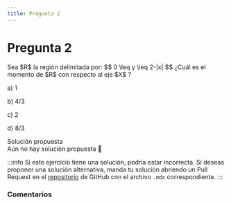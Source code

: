 ```yaml
---
title: Pregunta 2
---
```



# Pregunta 2

<div className="exercise">
Sea $R$ la región delimitada por:
$$
0 \leq y \leq 2-|x|
$$
¿Cuál es el momento de $R$ con respecto al eje $X$ ?

a) 1

b) $4 / 3$

c) 2

d) $8 / 3$
</div>

<MDXDetails>
<summary>Solución propuesta</summary>

<div className="exercise">
Aún no hay solución propuesta 🥲
</div>

:::info
Si este ejercicio tiene una solución, podría estar incorrecta. Si deseas proponer una solución alternativa, manda tu solución abriendo
un Pull Request en el [repositorio](https://github.com/crow-rojas/apuntes-fundamentals/pulls) de GitHub con el archivo
`.mdx` correspondiente.
:::

</MDXDetails>

### Comentarios

<Disqus
  url="https://crow-rojas.github.io/apuntes-fundamentals/docs/mathematics/calculus-1-2-3/exercises/2024-2/p02"
  identifier="docs/mathematics/calculus-1-2-3/exercises/2024-2/p02"
  title="2024-2 Cálculo I, II y III - Pregunta 02"
/>
